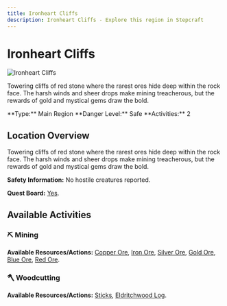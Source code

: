 ```yaml
---
title: Ironheart Cliffs
description: Ironheart Cliffs - Explore this region in Stepcraft
---
```


# Ironheart Cliffs

<div className="flex items-start gap-6 mb-8">
  <div className="flex-shrink-0">
    <img src="/assets/locations/ironheart_cliffs.png" alt="Ironheart Cliffs" className="w-32 h-32 border rounded-lg object-cover" />
  </div>
  <div className="flex-1">
    <div className="space-y-3">
      <p className="text-lg text-muted-foreground">Towering cliffs of red stone where the rarest ores hide deep within the rock face. The harsh winds and sheer drops make mining treacherous, but the rewards of gold and mystical gems draw the bold.</p>
      <div className="flex flex-wrap gap-4 text-sm">
        <span className="px-3 py-1 bg-blue-100 dark:bg-blue-900 rounded-md">
          **Type:** Main Region
        </span>
        <span className="px-3 py-1 bg-green-100 dark:bg-green-900 rounded-md">
          **Danger Level:** Safe
        </span>
        <span className="px-3 py-1 bg-purple-100 dark:bg-purple-900 rounded-md">
          **Activities:** 2
        </span>
      </div>
    </div>
  </div>
</div>

## Location Overview

Towering cliffs of red stone where the rarest ores hide deep within the rock face. The harsh winds and sheer drops make mining treacherous, but the rewards of gold and mystical gems draw the bold.

**Safety Information:** No hostile creatures reported.

**Quest Board:** [Yes](/docs/quests).



## Available Activities


### ⛏️ Mining

**Available Resources/Actions:** [Copper Ore](/docs/resources/individual/copper_ore), [Iron Ore](/docs/resources/individual/iron_ore), [Silver Ore](/docs/resources/individual/silver_ore), [Gold Ore](/docs/resources/individual/gold_ore), [Blue Ore](/docs/resources/individual/blue_ore), [Red Ore](/docs/resources/individual/red_ore).



### 🪓 Woodcutting

**Available Resources/Actions:** [Sticks](/docs/resources/individual/sticks), [Eldritchwood Log](/docs/resources/individual/eldritchwood_log).
